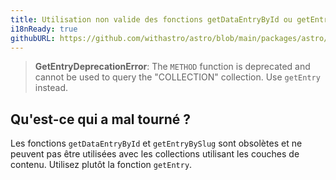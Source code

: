 ```yaml
---
title: Utilisation non valide des fonctions getDataEntryById ou getEntryBySlug.
i18nReady: true
githubURL: https://github.com/withastro/astro/blob/main/packages/astro/src/core/errors/errors-data.ts
---
```


> **GetEntryDeprecationError**: The `METHOD` function is deprecated and cannot be used to query the "COLLECTION" collection. Use `getEntry` instead.

## Qu'est-ce qui a mal tourné ?
Les fonctions `getDataEntryById` et `getEntryBySlug` sont obsolètes et ne peuvent pas être utilisées avec les collections utilisant les couches de contenu. Utilisez plutôt la fonction `getEntry`.
